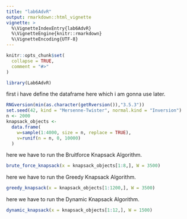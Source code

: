 ```yaml
---
title: "lab6AdvR"
output: rmarkdown::html_vignette
vignette: >
  %\VignetteIndexEntry{lab6AdvR}
  %\VignetteEngine{knitr::rmarkdown}
  %\VignetteEncoding{UTF-8}
---
```


```r
knitr::opts_chunk$set(
  collapse = TRUE,
  comment = "#>"
)
```

```r
library(Lab6AdvR)
```

first i have define the dataframe here which i am gonna use later.

```r
RNGversion(min(as.character(getRversion()),"3.5.3"))
set.seed(42, kind = "Mersenne-Twister", normal.kind = "Inversion")
n <- 2000
knapsack_objects <-
  data.frame(
    w=sample(1:4000, size = n, replace = TRUE),
    v=runif(n = n, 0, 10000)
  )

```

here we have to run the Bruitforce Knapsack Algorithm.

```r
brute_force_knapsack(x = knapsack_objects[1:8,], W = 3500)

```

here we have to run the Greedy Knapsack Algorithm.

```r
greedy_knapsack(x = knapsack_objects[1:1200,], W = 3500)
```

here we have to run the Dynamic Knapsack Algorithm.

```r
dynamic_knapsack(x = knapsack_objects[1:12,], W = 1500)

```
